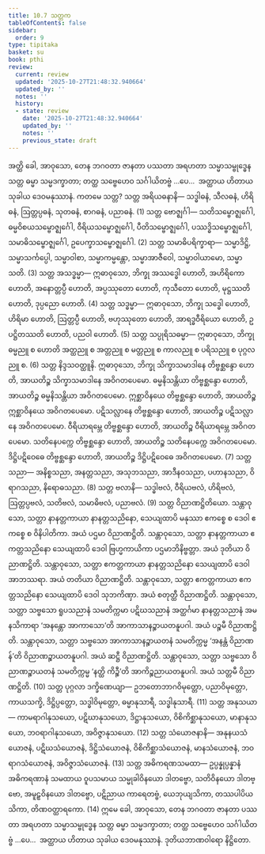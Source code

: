 ```yaml
---
title: 10.7 သတ္တက
tableOfContents: false
sidebar:
  order: 9
type: tipitaka
basket: su
book: pthi
review:
  current: review
  updated: '2025-10-27T21:48:32.940664'
  updated_by: ''
  notes: ''
  history:
  - state: review
    date: '2025-10-27T21:48:32.940664'
    updated_by: ''
    notes: ''
    previous_state: draft
---
```



<ReviewStatus review={frontmatter.review} showDetails={true} />

<HypothesisAnnotation frontmatter={frontmatter} />

<DynamicBreadcrumb />

<Division number="330" book="pthi" e="ch" v="8" p="208">

<Paragraph number="1011" book="pthi">
အတ္ထိ ခေါ, အာဝုသော, တေန ဘဂဝတာ ဇာနတာ ပဿတာ အရဟတာ သမ္မာသမ္ဗုဒ္ဓေန သတ္တ ဓမ္မာ သမ္မဒက္ခာတာ; တတ္ထ သဗ္ဗေဟေဝ သင်္ဂါယိတဗ္ဗံ …ပေ…  အတ္ထာယ ဟိတာယ သုခါယ ဒေဝမနုဿာနံ. ကတမေ သတ္တ?
</Paragraph>

<Paragraph number="1012" book="pthi">
သတ္တ <Emphasis>အရိယဓနာနိ—</Emphasis> သဒ္ဓါဓနံ, သီလဓနံ, ဟိရိဓနံ, ဩတ္တပ္ပဓနံ, သုတဓနံ, စာဂဓနံ, ပညာဓနံ. (1)
</Paragraph>

<Paragraph number="1013" book="pthi">
သတ္တ <Emphasis>ဗောဇ္ဈင်္ဂါ—</Emphasis> သတိသမ္ဗောဇ္ဈင်္ဂေါ, ဓမ္မဝိစယသမ္ဗောဇ္ဈင်္ဂေါ, ဝီရိယသမ္ဗောဇ္ဈင်္ဂေါ, ပီတိသမ္ဗောဇ္ဈင်္ဂေါ, ပဿဒ္ဓိသမ္ဗောဇ္ဈင်္ဂေါ, သမာဓိသမ္ဗောဇ္ဈင်္ဂေါ, ဥပေက္ခာသမ္ဗောဇ္ဈင်္ဂေါ. (2)
</Paragraph>

<Paragraph number="1014" book="pthi">
သတ္တ <Emphasis>သမာဓိပရိက္ခာရာ—</Emphasis> သမ္မာဒိဋ္ဌိ, သမ္မာသင်္ကပ္ပေါ, သမ္မာဝါစာ, သမ္မာကမ္မန္တော, သမ္မာအာဇီဝေါ, သမ္မာဝါယာမော, သမ္မာသတိ. (3)
</Paragraph>

<Paragraph number="1015" book="pthi">
သတ္တ <Emphasis>အသဒ္ဓမ္မာ—</Emphasis> ဣဓာဝုသော, ဘိက္ခု အဿဒ္ဓေါ ဟောတိ, အဟိရိကော ဟောတိ, အနောတ္တပ္ပီ ဟောတိ, အပ္ပဿုတော ဟောတိ, ကုသီတော ဟောတိ, မုဋ္ဌဿတိ ဟောတိ, ဒုပ္ပညော ဟောတိ. (4)
</Paragraph>

<Paragraph number="1016" book="pthi">
သတ္တ <Emphasis>သဒ္ဓမ္မာ—</Emphasis> ဣဓာဝုသော, ဘိက္ခု သဒ္ဓေါ ဟောတိ, ဟိရိမာ ဟောတိ, ဩတ္တပ္ပီ ဟောတိ, ဗဟုဿုတော ဟောတိ, အာရဒ္ဓဝီရိယော ဟောတိ, ဥပဋ္ဌိတဿတိ ဟောတိ, ပညဝါ ဟောတိ. (5)
</Paragraph>

<Paragraph number="1017" book="pthi">
သတ္တ <Emphasis>သပ္ပုရိသဓမ္မာ—</Emphasis> ဣဓာဝုသော, ဘိက္ခု ဓမ္မညူ စ ဟောတိ အတ္ထညူ စ အတ္တညူ စ မတ္တညူ စ ကာလညူ စ ပရိသညူ စ ပုဂ္ဂလညူ စ. (6)
</Paragraph>

</Division>
<Division number="331" book="pthi" e="ch" v="8" p="209">

<Paragraph number="1018" book="pthi">
သတ္တ <Emphasis>နိဒ္ဒသဝတ္ထူနိ.</Emphasis> ဣဓာဝုသော, ဘိက္ခု သိက္ခာသမာဒါနေ တိဗ္ဗစ္ဆန္ဒော ဟောတိ, အာယတိဉ္စ သိက္ခာသမာဒါနေ အဝိဂတပေမော. ဓမ္မနိသန္တိယာ တိဗ္ဗစ္ဆန္ဒော ဟောတိ, အာယတိဉ္စ ဓမ္မနိသန္တိယာ အဝိဂတပေမော. ဣစ္ဆာဝိနယေ တိဗ္ဗစ္ဆန္ဒော ဟောတိ, အာယတိဉ္စ ဣစ္ဆာဝိနယေ အဝိဂတပေမော. ပဋိသလ္လာနေ တိဗ္ဗစ္ဆန္ဒော ဟောတိ, အာယတိဉ္စ ပဋိသလ္လာနေ အဝိဂတပေမော. ဝီရိယာရမ္ဘေ တိဗ္ဗစ္ဆန္ဒော ဟောတိ, အာယတိဉ္စ ဝီရိယာရမ္ဘေ အဝိဂတပေမော. သတိနေပက္ကေ တိဗ္ဗစ္ဆန္ဒော ဟောတိ, အာယတိဉ္စ သတိနေပက္ကေ အဝိဂတပေမော. ဒိဋ္ဌိပဋိဝေဓေ တိဗ္ဗစ္ဆန္ဒော ဟောတိ, အာယတိဉ္စ ဒိဋ္ဌိပဋိဝေဓေ အဝိဂတပေမော. (7)
</Paragraph>

<Paragraph number="1019" book="pthi">
<Emphasis>သတ္တ သညာ—</Emphasis> အနိစ္စသညာ, အနတ္တသညာ, အသုဘသညာ, အာဒီနဝသညာ, ပဟာနသညာ, ဝိရာဂသညာ, နိရောဓသညာ. (8)
</Paragraph>

<Paragraph number="1020" book="pthi">
<Emphasis>သတ္တ ဗလာနိ—</Emphasis> သဒ္ဓါဗလံ, ဝီရိယဗလံ, ဟိရိဗလံ, ဩတ္တပ္ပဗလံ, သတိဗလံ, သမာဓိဗလံ, ပညာဗလံ. (9)
</Paragraph>

</Division>
<Division number="332" book="pthi" e="ch" v="8" p="209">

<Paragraph number="1021" book="pthi">
သတ္တ <Emphasis>ဝိညာဏဋ္ဌိတိယော.</Emphasis> သန္တာဝုသော, သတ္တာ နာနတ္တကာယာ နာနတ္တသညိနော, သေယျထာပိ မနုဿာ ဧကစ္စေ စ ဒေဝါ ဧကစ္စေ စ ဝိနိပါတိကာ. အယံ ပဌမာ ဝိညာဏဋ္ဌိတိ.
</Paragraph>

<Paragraph number="1022" book="pthi">
သန္တာဝုသော, သတ္တာ နာနတ္တကာယာ ဧကတ္တသညိနော သေယျထာပိ ဒေဝါ ဗြဟ္မကာယိကာ ပဌမာဘိနိဗ္ဗတ္တာ. အယံ ဒုတိယာ ဝိညာဏဋ္ဌိတိ.
</Paragraph>

<Paragraph number="1023" book="pthi">
သန္တာဝုသော, သတ္တာ ဧကတ္တကာယာ နာနတ္တသညိနော သေယျထာပိ ဒေဝါ အာဘဿရာ. အယံ တတိယာ ဝိညာဏဋ္ဌိတိ.
</Paragraph>

<Paragraph number="1024" book="pthi">
သန္တာဝုသော, သတ္တာ ဧကတ္တကာယာ ဧကတ္တသညိနော သေယျထာပိ ဒေဝါ သုဘကိဏှာ. အယံ စတုတ္ထီ ဝိညာဏဋ္ဌိတိ.
</Paragraph>

<Paragraph number="1025" book="pthi">
သန္တာဝုသော, သတ္တာ သဗ္ဗသော ရူပသညာနံ သမတိက္ကမာ ပဋိဃသညာနံ အတ္ထင်္ဂမာ နာနတ္တသညာနံ အမနသိကာရာ ‘အနန္တော အာကာသော’တိ အာကာသာနဉ္စာယတနူပဂါ. အယံ ပဉ္စမီ ဝိညာဏဋ္ဌိတိ.
</Paragraph>

<Paragraph number="1026" book="pthi">
သန္တာဝုသော, သတ္တာ သဗ္ဗသော အာကာသာနဉ္စာယတနံ သမတိက္ကမ္မ ‘အနန္တံ ဝိညာဏန်’တိ ဝိညာဏဉ္စာယတနူပဂါ. အယံ ဆဋ္ဌီ ဝိညာဏဋ္ဌိတိ.
</Paragraph>

<Paragraph number="1027" book="pthi">
သန္တာဝုသော, သတ္တာ သဗ္ဗသော ဝိညာဏဉ္စာယတနံ သမတိက္ကမ္မ ‘နတ္ထိ ကိဉ္စီ’တိ အာကိဉ္စညာယတနူပဂါ. အယံ သတ္တမီ ဝိညာဏဋ္ဌိတိ. (10)
</Paragraph>

<Paragraph number="1028" book="pthi">
သတ္တ <Emphasis>ပုဂ္ဂလာ ဒက္ခိဏေယျာ—</Emphasis> ဥဘတောဘာဂဝိမုတ္တော, ပညာဝိမုတ္တော, ကာယသက္ခိ, ဒိဋ္ဌိပ္ပတ္တော, သဒ္ဓါဝိမုတ္တော, ဓမ္မာနုသာရီ, သဒ္ဓါနုသာရီ. (11)
</Paragraph>

<Paragraph number="1029" book="pthi">
သတ္တ <Emphasis>အနုသယာ—</Emphasis> ကာမရာဂါနုသယော, ပဋိဃာနုသယော, ဒိဋ္ဌာနုသယော, ဝိစိကိစ္ဆာနုသယော, မာနာနုသယော, ဘဝရာဂါနုသယော, အဝိဇ္ဇာနုသယော. (12)
</Paragraph>

<Paragraph number="1030" book="pthi">
သတ္တ <Emphasis>သံယောဇနာနိ—</Emphasis> အနုနယသံယောဇနံ, ပဋိဃသံယောဇနံ, ဒိဋ္ဌိသံယောဇနံ, ဝိစိကိစ္ဆာသံယောဇနံ, မာနသံယောဇနံ, ဘဝရာဂသံယောဇနံ, အဝိဇ္ဇာသံယောဇနံ. (13)
</Paragraph>

<Paragraph number="1031" book="pthi">
သတ္တ <Emphasis>အဓိကရဏသမထာ—</Emphasis> ဥပ္ပန္နုပ္ပန္နာနံ အဓိကရဏာနံ သမထာယ ဝူပသမာယ သမ္မုခါဝိနယော ဒါတဗ္ဗော, သတိဝိနယော ဒါတဗ္ဗော, အမူဠှဝိနယော ဒါတဗ္ဗော, ပဋိညာယ ကာရေတဗ္ဗံ, ယေဘုယျသိကာ, တဿပါပိယသိကာ, တိဏဝတ္ထာရကော. (14)
</Paragraph>

<Paragraph number="1032" book="pthi">
ဣမေ ခေါ, အာဝုသော, တေန ဘဂဝတာ ဇာနတာ ပဿတာ အရဟတာ သမ္မာသမ္ဗုဒ္ဓေန သတ္တ ဓမ္မာ သမ္မဒက္ခာတာ; တတ္ထ သဗ္ဗေဟေဝ သင်္ဂါယိတဗ္ဗံ …ပေ…  အတ္ထာယ ဟိတာယ သုခါယ ဒေဝမနုဿာနံ.

</Paragraph>
</Division>

<Paragraph number="1033" type="center" book="pthi">
ဒုတိယဘာဏဝါရော နိဋ္ဌိတော.
</Paragraph>